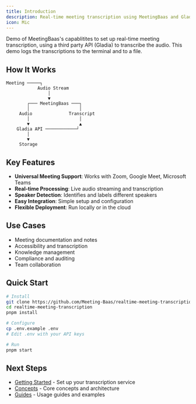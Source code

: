 ```yaml
---
title: Introduction
description: Real-time meeting transcription using MeetingBaas and Gladia APIs
icon: Mic
---
```



Demo of MeetingBaas's capablitites to set up real-time meeting transcription, using a third party API (Gladia) to transcribe the audio.
This demo logs the transcriptions to the terminal and to a file.

<GithubInfo
  owner="Meeting-Baas"
  repo="realtime-meeting-transcription"
  token={process.env.GITHUB_TOKEN}
/>

## How It Works

```
Meeting ─────┐
            Audio Stream
                │
                ▼
        ┌─── MeetingBaas ───┐
        │                   │
     Audio              Transcript
        │                   │
        ▼                   ▲
    Gladia API ────────────┘
        │
        ▼
     Storage
```

## Key Features

- **Universal Meeting Support**: Works with Zoom, Google Meet, Microsoft Teams
- **Real-time Processing**: Live audio streaming and transcription
- **Speaker Detection**: Identifies and labels different speakers
- **Easy Integration**: Simple setup and configuration
- **Flexible Deployment**: Run locally or in the cloud

## Use Cases

- Meeting documentation and notes
- Accessibility and transcription
- Knowledge management
- Compliance and auditing
- Team collaboration

## Quick Start

```bash
# Install
git clone https://github.com/Meeting-Baas/realtime-meeting-transcription.git
cd realtime-meeting-transcription
pnpm install

# Configure
cp .env.example .env
# Edit .env with your API keys

# Run
pnpm start
```

## Next Steps

- [Getting Started](/docs/realtime-transcription/getting-started) - Set up your transcription service
- [Concepts](/docs/realtime-transcription/concepts) - Core concepts and architecture
- [Guides](/docs/realtime-transcription/guides) - Usage guides and examples

```

```
